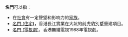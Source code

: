 '''名門'''可以指：
* 在[[社會|社會]]有一定聲望和影响力的[[家族|家族]]。
* [[名門_(住宅)|名門 (住宅)]]，香港長江實業在大坑的前虎豹別墅重建項目。
* [[名門_(電視劇)|名門 (電視劇)]]，香港無綫電視1988年電視劇。

{{disambig|M|Cat=二字消歧义}}